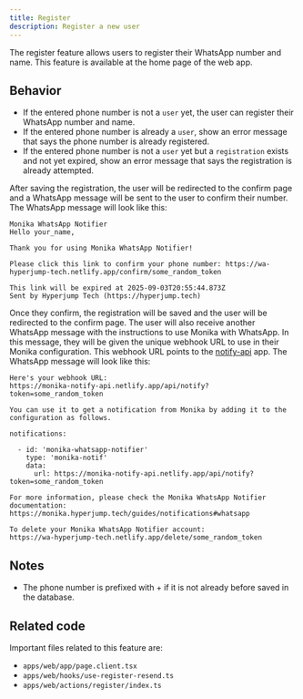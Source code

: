 ```yaml
---
title: Register
description: Register a new user
---
```


The register feature allows users to register their WhatsApp number and name. This feature is available at the home page of the web app.

## Behavior

- If the entered phone number is not a `user` yet, the user can register their WhatsApp number and name.
- If the entered phone number is already a `user`, show an error message that says the phone number is already registered.
- If the entered phone number is not a `user` yet but a `registration` exists and not yet expired, show an error message that says the registration is already attempted.

After saving the registration, the user will be redirected to the confirm page and a WhatsApp message will be sent to the user to confirm their number. The WhatsApp message will look like this:

```
Monika WhatsApp Notifier
Hello your_name,

Thank you for using Monika WhatsApp Notifier!

Please click this link to confirm your phone number: https://wa-hyperjump-tech.netlify.app/confirm/some_random_token

This link will be expired at 2025-09-03T20:55:44.873Z
Sent by Hyperjump Tech (https://hyperjump.tech)
```

Once they confirm, the registration will be saved and the user will be redirected to the confirm page. The user will also receive another WhatsApp message with the instructions to use Monika with WhatsApp. In this message, they will be given the unique webhook URL to use in their Monika configuration. This webhook URL points to the [notify-api](https://github.com/hyperjumptech/whatsapp.hyperjump.tech/tree/main/apps/notify-api) app. The WhatsApp message will look like this:

```
Here's your webhook URL:
https://monika-notify-api.netlify.app/api/notify?token=some_random_token

You can use it to get a notification from Monika by adding it to the configuration as follows.

notifications:

  - id: 'monika-whatsapp-notifier'
    type: 'monika-notif'
    data:
      url: https://monika-notify-api.netlify.app/api/notify?token=some_random_token

For more information, please check the Monika WhatsApp Notifier documentation:
https://monika.hyperjump.tech/guides/notifications#whatsapp

To delete your Monika WhatsApp Notifier account:
https://wa-hyperjump-tech.netlify.app/delete/some_random_token
```

## Notes

- The phone number is prefixed with + if it is not already before saved in the database.

## Related code

Important files related to this feature are:

- `apps/web/app/page.client.tsx`
- `apps/web/hooks/use-register-resend.ts`
- `apps/web/actions/register/index.ts`
